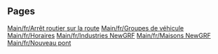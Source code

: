 
== Pages ==
[[Main/fr/Arrêt routier sur la route]]
[[Main/fr/Groupes de véhicule]]
[[Main/fr/Horaires]]
[[Main/fr/Industries NewGRF]]
[[Main/fr/Maisons NewGRF]]
[[Main/fr/Nouveau pont]]
